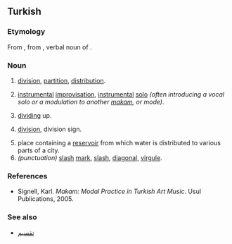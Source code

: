 ==Turkish==

===Etymology===
From {{inh|tr|ota|تقسیم}}, from {{der|tr|ar|تَقْسِيم}}, verbal noun of {{m|ar|قَسَمَ|t=to divide, distribute}}.

===Noun===
{{head|tr|nouns}}

# [[division]], [[partition]], [[distribution]].
# {{lb|tr|music}} [[instrumental]] [[improvisation]], [[instrumental]] [[solo]] ''(often introducing a vocal solo or a modulation to another [[makam]], or mode)''.
# [[dividing]] up.
# {{lb|tr|mathematics}} [[division]], division sign.
# place containing a [[reservoir]] from which water is distributed to various parts of a city.
# ''(punctuation)'' [[slash]] [[mark]], [[slash]], [[diagonal]], [[virgule]].

===References===
* Signell, Karl. ''Makam: Modal Practice in Turkish Art Music''. Usul Publications, 2005.

===See also===
* [[تقسيم]]